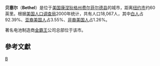 {{Link style|time=2015-12-12T06:12:46+00:00}}
{{Infobox Settlement
|official_name            = Bethel, Connecticut
|settlement_type          = [[新英格蘭鎮|城鎮]]
|image_skyline            = 
|imagesize                = 
|image_caption            = 
|image_seal               = 
|image_map                = Bethel CT lg.PNG
|mapsize                  = 250x200px
|map_caption              = Location in [[Connecticut|Connecticut]]
|image_map1               = 
|mapsize1                 = 
|map_caption1             = 
|subdivision_type         = {{tsl|en|NECTA|}}
|subdivision_name         = Danbury
|subdivision_type1        = Region
|subdivision_name1        = Housatonic Valley
|subdivision_type2        = 
|subdivision_name2        = 
|government_type          = [[:en:Board_of_selectmen|Selectman-town meeting]]
|leader_title1            = First selectman
|leader_name1             = Robert E. Burke
|established_title        = 合併
|established_date         = 1855年
|area_land_km2            = 43.5
|area_water_km2           = 0.2
|area_total_sq_mi         = 16.9
|area_magnitude           = 
|area_total_km2           = 43.8
|population_as_of         = 2005
|population_total         = 18760
|population_footnotes     = <ref>[http://www.census.gov/popest/cities/files/SUB-EST2005_9.csv U.S. Census Bureau Population Estimates]</ref>
|population_density_sq_mi = 1117
|population_density_km2   = 431
|timezone                 = [[北美东部时区|Eastern]]
|utc_offset               = -5
|timezone_DST             = [[北美东部时区|Eastern]]
|utc_offset_DST           = -4
|area_land_sq_mi          = 16.8
|area_water_sq_mi         = 0.1
|elevation_m              = 147
|elevation_ft             = 482
|latd = 41 |latm = 22 |lats = 27 |latNS = N
|longd = 73 |longm = 23 |longs = 42 |longEW = W
|postal_code_type         = ZIP code
|postal_code              = 06801
|region = 
|website                  = [http://www.bethelct.org/ bethelct.org]
|area_code                = [[电话区号203和475|203]]
|blank_name               = [[聯邦資料處理標準|FIPS code]]
|blank_info               = 09-04720
|blank1_name              = [[地名信息系统|GNIS]] feature ID
|blank1_info              = 0213390
|footnotes                = 
}}
'''贝塞尔'''（'''Bethel'''）是位于[[美国|美国]][[康涅狄格州|康涅狄格州]][[费尔菲尔德县_(康涅狄格州)|费尔菲尔德县]]的城市，距离[[纽约市|纽约市]]约60英里。根据[[美国人口调查局|美国人口调查局]]2000年统计，共有人口18,067人，其中[[白人|白人]]占92.39%、[[亚裔美国人|亚裔美国人]]占3.55%、[[非裔美国人|非裔美国人]]占1.26%。

著名电池制造商[[金霸王|金霸王]]公司总部位于该市。

== 參考文獻 ==
{{reflist}}

{{費爾菲爾德縣 (康乃狄克州)}}

[[Category:康涅狄格州城市|B]]